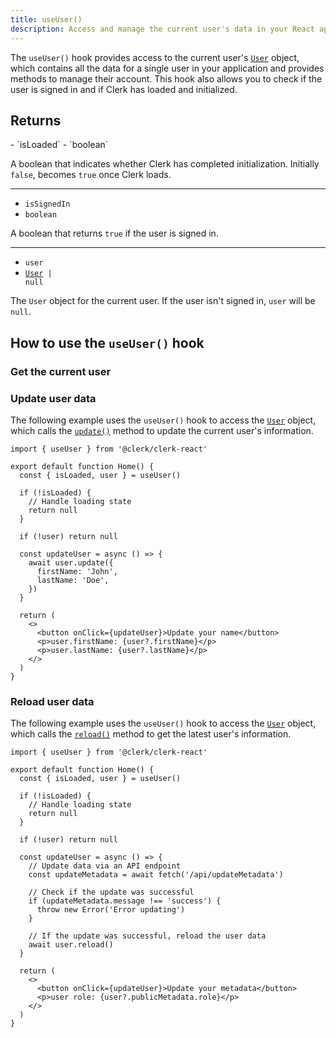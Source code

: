 ```yaml
---
title: useUser()
description: Access and manage the current user's data in your React application with Clerk's useUser() hook.
---
```


The `useUser()` hook provides access to the current user's [`User`](/docs/references/javascript/user) object, which contains all the data for a single user in your application and provides methods to manage their account. This hook also allows you to check if the user is signed in and if Clerk has loaded and initialized.

## Returns

<Properties>
  - `isLoaded`
  - `boolean`

  A boolean that indicates whether Clerk has completed initialization. Initially `false`, becomes `true` once Clerk loads.

  ---

  - `isSignedIn`
  - `boolean`

  A boolean that returns `true` if the user is signed in.

  ---

  - `user`
  - <code>[User](/docs/references/javascript/user) | null</code>

  The `User` object for the current user. If the user isn't signed in, `user` will be `null`.
</Properties>

## How to use the `useUser()` hook

### Get the current user

<Include src="_partials/hooks/use-user" />

### Update user data

The following example uses the `useUser()` hook to access the [`User`](/docs/references/javascript/user) object, which calls the [`update()`](/docs/references/javascript/user#update) method to update the current user's information.

```tsx {{ filename: 'src/Home.tsx' }}
import { useUser } from '@clerk/clerk-react'

export default function Home() {
  const { isLoaded, user } = useUser()

  if (!isLoaded) {
    // Handle loading state
    return null
  }

  if (!user) return null

  const updateUser = async () => {
    await user.update({
      firstName: 'John',
      lastName: 'Doe',
    })
  }

  return (
    <>
      <button onClick={updateUser}>Update your name</button>
      <p>user.firstName: {user?.firstName}</p>
      <p>user.lastName: {user?.lastName}</p>
    </>
  )
}
```

### Reload user data

The following example uses the `useUser()` hook to access the [`User`](/docs/references/javascript/user) object, which calls the [`reload()`](/docs/references/javascript/user#reload) method to get the latest user's information.

```tsx {{ filename: 'src/Home.tsx' }}
import { useUser } from '@clerk/clerk-react'

export default function Home() {
  const { isLoaded, user } = useUser()

  if (!isLoaded) {
    // Handle loading state
    return null
  }

  if (!user) return null

  const updateUser = async () => {
    // Update data via an API endpoint
    const updateMetadata = await fetch('/api/updateMetadata')

    // Check if the update was successful
    if (updateMetadata.message !== 'success') {
      throw new Error('Error updating')
    }

    // If the update was successful, reload the user data
    await user.reload()
  }

  return (
    <>
      <button onClick={updateUser}>Update your metadata</button>
      <p>user role: {user?.publicMetadata.role}</p>
    </>
  )
}
```
